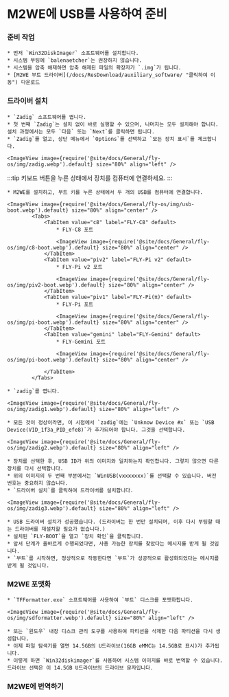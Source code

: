 
# M2WE에 USB를 사용하여 준비

### 준비 작업

    * 먼저 `Win32DiskImager` 소프트웨어를 설치합니다.
    * 시스템 부팅에 `balenaetcher`는 권장하지 않습니다.
    * 시스템을 압축 해제하면 압축 해제된 파일의 확장자가 `.img`가 됩니다.
    * [M2WE 부트 드라이버](/docs/ResDownload/auxiliary_software/ "클릭하여 이동") 다운로드 

### 드라이버 설치

    * `Zadig` 소프트웨어를 엽니다.
    * 첫 번째 `Zadig`는 설치 없이 바로 실행할 수 있으며, 나머지는 모두 설치해야 합니다. 설치 과정에서는 모두 `다음` 또는 `Next`를 클릭하면 됩니다.
    * `Zadig`를 열고, 상단 메뉴에서 `Options`를 선택하고 `모든 장치 표시`를 체크합니다.

    <ImageView image={require('@site/docs/General/fly-os/img/zadig.webp').default} size="80%" align="left" />

:::tip
키보드 버튼을 누른 상태에서 장치를 컴퓨터에 연결하세요.
:::

    * M2WE를 설치하고, 부트 키를 누른 상태에서 두 개의 USB를 컴퓨터에 연결합니다.

    <ImageView image={require('@site/docs/General/fly-os/img/usb-boot.webp').default} size="80%" align="center" />
            <Tabs>
                <TabItem value="c8" label="FLY-C8" default>
                    * FLY-C8 포트

                    <ImageView image={require('@site/docs/General/fly-os/img/c8-boot.webp').default} size="80%" align="center" />
                </TabItem>
                <TabItem value="piv2" label="FLY-Pi v2" default>
                    * FLY-Pi v2 포트

                    <ImageView image={require('@site/docs/General/fly-os/img/piv2-boot.webp').default} size="80%" align="center" />
                </TabItem>
                <TabItem value="piv1" label="FLY-Pi(π)" default>
                    * FLY-Pi 포트

                    <ImageView image={require('@site/docs/General/fly-os/img/pi-boot.webp').default} size="80%" align="center" />
                </TabItem>
                <TabItem value="gemini" label="FLY-Gemini" default>
                    * FLY-Gemini 포트

                    <ImageView image={require('@site/docs/General/fly-os/img/pi-boot.webp').default} size="80%" align="center" />

                </TabItem>
            </Tabs>

    * `zadig`를 엽니다.

    <ImageView image={require('@site/docs/General/fly-os/img/zadig1.webp').default} size="80%" align="left" />

    * 모든 것이 정상이라면, 이 시점에서 `zadig`에는 `Unknow Device #x` 또는 `USB Device(VID_1f3a_PID_efe8)`가 추가되어야 합니다. 그것을 선택합니다.

    <ImageView image={require('@site/docs/General/fly-os/img/zadig2.webp').default} size="80%" align="left" />

    * 장치를 선택한 후, USB ID가 위의 이미지와 일치하는지 확인합니다. 그렇지 않으면 다른 장치를 다시 선택합니다.
    * 위의 이미지의 두 번째 부분에서는 `WinUSB(vxxxxxxx)`를 선택할 수 있습니다. 버전 번호는 중요하지 않습니다.
    * `드라이버 설치`를 클릭하여 드라이버를 설치합니다.

    <ImageView image={require('@site/docs/General/fly-os/img/zadig3.webp').default} size="80%" align="left" />

    * USB 드라이버 설치가 성공했습니다. (드라이버는 한 번만 설치되며, 이후 다시 부팅할 때는 드라이버를 재설치할 필요가 없습니다.)
    * 설치된 `FLY-BOOT`을 열고 `장치 확인`을 클릭합니다.
    * 앞서 단계가 올바르게 수행되었다면, 사용 가능한 장치를 찾았다는 메시지를 받게 될 것입니다.
    * `부트`를 시작하면, 정상적으로 작동한다면 `부트`가 성공적으로 활성화되었다는 메시지를 받게 될 것입니다.

### M2WE 포맷화

    * `TFFormatter.exe` 소프트웨어를 사용하여 `부트` 디스크를 포맷화합니다.

    <ImageView image={require('@site/docs/General/fly-os/img/sdformatter.webp').default} size="80%" align="left" />

    * 또는 `윈도우` 내장 디스크 관리 도구를 사용하여 파티션을 삭제한 다음 파티션을 다시 생성합니다.
    * 이제 파일 탐색기를 열면 14.5GB의 U드라이브(16GB eMMC는 14.5GB로 표시)가 추가됩니다.
    * 이렇게 하면 `Win32diskimager`를 사용하여 시스템 이미지를 바로 번역할 수 있습니다. 드라이브 선택은 이 14.5GB U드라이브의 드라이브 문자입니다.


### M2WE에 번역하기

<WIN32 />

